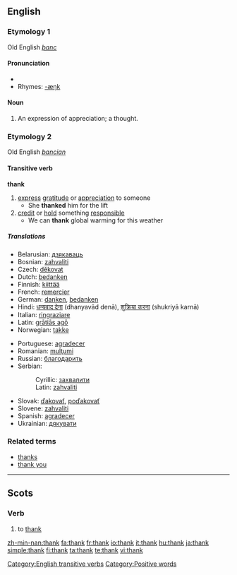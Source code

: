==English==
{{see|thanks}}

===Etymology 1===
Old English ''[[þanc]]''

{{rfc-level|check placement of Pronunciation}}

====Pronunciation====
*{{audio|en-us-thank.ogg|Audio (US)}}
*Rhymes: [[Rhymes:English:-æŋk|-æŋk]]

====Noun====
{{en-noun}}

# {{obsolete}} An expression of appreciation; a thought.

===Etymology 2===
Old English ''[[þancian]]''

====Transitive verb====
{{rfc-trverb|Transitive verb}}
'''thank'''

# [[express]] [[gratitude]] or [[appreciation]] to someone
#* She '''thanked''' him for the lift
# [[credit]] or [[hold]] something [[responsible]]
#* We can '''thank''' global warming for this weather

=====Translations=====
{{top}}
*Belarusian: [[дзякаваць]]
*Bosnian: [[zahvaliti#Bosnian|zahvaliti]]
*Czech: [[děkovat]]
*Dutch: [[bedanken]]
*Finnish: [[kiittää]]
*French: [[remercier]]
*German: [[danken]], [[bedanken]]
*Hindi: [[धन्यवाद देना]] (dhanyavād denā), [[शुक्रिया करना]] (shukriyā karnā)
*Italian: [[ringraziare]]
*Latin: [[gratias ago|grātiās agō]]
*Norwegian: [[takke]]
{{mid}}
*Portuguese: [[agradecer]]
*Romanian: [[mulţumi]]
*Russian: [[благодарить]]
*Serbian:
*:Cyrillic: [[захвалити#Serbian|захвалити]]
*:Latin: [[zahvaliti#Serbian|zahvaliti]]
*Slovak: [[ďakovať]], [[poďakovať]]
*Slovene: [[zahvaliti]]
*Spanish: [[agradecer]]
*Ukrainian: [[дякувати]]
{{bottom}}

===Related terms===
*[[thanks]]
*[[thank you]]

[[Category:English transitive verbs]]
[[Category:Positive words]]

----

==Scots==
===Verb===
{{sco-verb|thanks|thankin|thankit|thankit}}

# to [[#English|thank]]

[[zh-min-nan:thank]]
[[fa:thank]]
[[fr:thank]]
[[io:thank]]
[[it:thank]]
[[hu:thank]]
[[ja:thank]]
[[simple:thank]]
[[fi:thank]]
[[ta:thank]]
[[te:thank]]
[[vi:thank]]